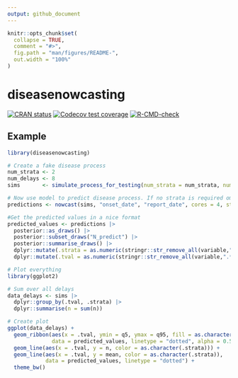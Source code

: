 ```yaml
---
output: github_document
---
```


<!-- README.md is generated from README.Rmd. Please edit that file -->

```r
knitr::opts_chunk$set(
  collapse = TRUE,
  comment = "#>",
  fig.path = "man/figures/README-",
  out.width = "100%"
)
```

# diseasenowcasting

<!-- badges: start -->
[![CRAN status](https://www.r-pkg.org/badges/version/diseasenowcasting)](https://CRAN.R-project.org/package=diseasenowcasting)
[![Codecov test coverage](https://codecov.io/gh/RodrigoZepeda/diseasenowcasting/graph/badge.svg)](https://app.codecov.io/gh/RodrigoZepeda/diseasenowcasting)
[![R-CMD-check](https://github.com/RodrigoZepeda/diseasenowcasting/actions/workflows/R-CMD-check.yaml/badge.svg)](https://github.com/RodrigoZepeda/diseasenowcasting/actions/workflows/R-CMD-check.yaml)
<!-- badges: end -->

## Example

```r
library(diseasenowcasting)

# Create a fake disease process
num_strata <- 2
num_delays <- 8
sims       <- simulate_process_for_testing(num_strata = num_strata, num_delays = num_delays)

# Now use model to predict disease process. If no strata is required omit the strata option
predictions <- nowcast(sims, "onset_date", "report_date", cores = 4, strata = ".strata")

#Get the predicted values in a nice format
predicted_values <- predictions |>
  posterior::as_draws() |>
  posterior::subset_draws("N_predict") |>
  posterior::summarise_draws() |>
  dplyr::mutate(.strata = as.numeric(stringr::str_remove_all(variable,".*\\[.*,|\\]"))) |>
  dplyr::mutate(.tval = as.numeric(stringr::str_remove_all(variable,".*\\[|,.*\\]")))

# Plot everything
library(ggplot2)

# Sum over all delays
data_delays <- sims |>
  dplyr::group_by(.tval, .strata) |>
  dplyr::summarise(n = sum(n)) 

# Create plot
ggplot(data_delays) +
  geom_ribbon(aes(x = .tval, ymin = q5, ymax = q95, fill = as.character(.strata)), 
              data = predicted_values, linetype = "dotted", alpha = 0.5) +
  geom_line(aes(x = .tval, y = n, color = as.character(.strata))) +
  geom_line(aes(x = .tval, y = mean, color = as.character(.strata)), 
            data = predicted_values, linetype = "dotted") +
  theme_bw()
```

